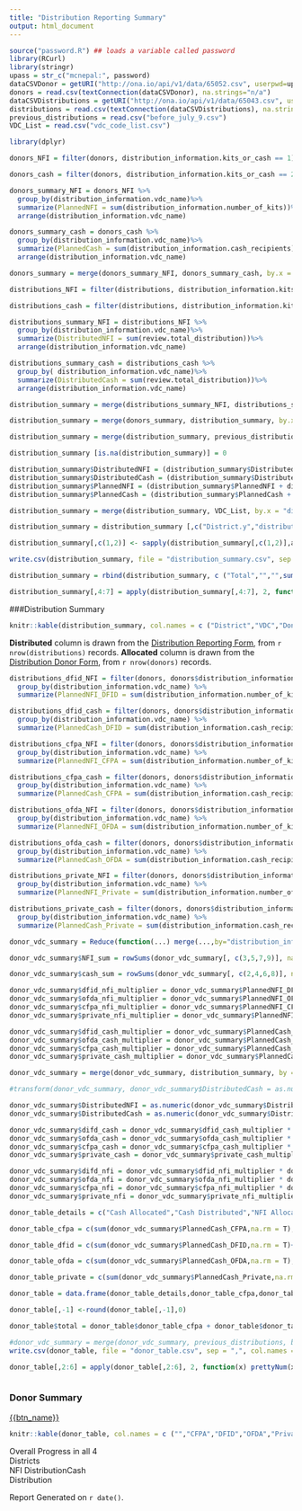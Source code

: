 ```yaml
---
title: "Distribution Reporting Summary"
output: html_document
---
```




```r
source("password.R") ## loads a variable called password
library(RCurl)
library(stringr)
upass = str_c("mcnepal:", password)
dataCSVDonor = getURI("http://ona.io/api/v1/data/65052.csv", userpwd=upass, httpauth = 1L)
donors = read.csv(textConnection(dataCSVDonor), na.strings="n/a")
dataCSVDistributions = getURI("http://ona.io/api/v1/data/65043.csv", userpwd=upass, httpauth = 1L)
distributions = read.csv(textConnection(dataCSVDistributions), na.strings="n/a")
previous_distributions = read.csv("before_july_9.csv")
VDC_List = read.csv("vdc_code_list.csv")
```

```r

library(dplyr)

donors_NFI = filter(donors, distribution_information.kits_or_cash == 1)

donors_cash = filter(donors, distribution_information.kits_or_cash == 2)

donors_summary_NFI = donors_NFI %>% 
  group_by(distribution_information.vdc_name)%>%
  summarize(PlannedNFI = sum(distribution_information.number_of_kits))%>%
  arrange(distribution_information.vdc_name)

donors_summary_cash = donors_cash %>% 
  group_by(distribution_information.vdc_name)%>%
  summarize(PlannedCash = sum(distribution_information.cash_recipients))%>%
  arrange(distribution_information.vdc_name)

donors_summary = merge(donors_summary_NFI, donors_summary_cash, by.x = "distribution_information.vdc_name", by.y = "distribution_information.vdc_name", all = TRUE)

distributions_NFI = filter(distributions, distribution_information.kits_or_cash == 1)

distributions_cash = filter(distributions, distribution_information.kits_or_cash == 2)

distributions_summary_NFI = distributions_NFI %>% 
  group_by(distribution_information.vdc_name)%>%
  summarize(DistributedNFI = sum(review.total_distribution))%>%
  arrange(distribution_information.vdc_name)

distributions_summary_cash = distributions_cash %>% 
  group_by( distribution_information.vdc_name)%>%
  summarize(DistributedCash = sum(review.total_distribution))%>%
  arrange(distribution_information.vdc_name)

distribution_summary = merge(distributions_summary_NFI, distributions_summary_cash, by.x = "distribution_information.vdc_name", by.y = "distribution_information.vdc_name", all = TRUE)

distribution_summary = merge(donors_summary, distribution_summary, by.x = "distribution_information.vdc_name", by.y = "distribution_information.vdc_name", all = TRUE)

distribution_summary = merge(distribution_summary, previous_distributions, by.x = "distribution_information.vdc_name", by.y = "VDC", all=TRUE)

distribution_summary [is.na(distribution_summary)] = 0

distribution_summary$DistributedNFI = (distribution_summary$DistributedNFI + distribution_summary$Kits)
distribution_summary$DistributedCash = (distribution_summary$DistributedCash + distribution_summary$Cash)
distribution_summary$PlannedNFI = (distribution_summary$PlannedNFI + distribution_summary$Kits)
distribution_summary$PlannedCash = (distribution_summary$PlannedCash + distribution_summary$Cash)

distribution_summary = merge(distribution_summary, VDC_List, by.x = "distribution_information.vdc_name", by.y = "VDC",all.x =TRUE)

distribution_summary = distribution_summary [,c("District.y","distribution_information.vdc_name","Donor.y","PlannedNFI","DistributedNFI","PlannedCash","DistributedCash")] %>% arrange(District.y)

distribution_summary[,c(1,2)] <- sapply(distribution_summary[,c(1,2)],as.character)

write.csv(distribution_summary, file = "distribution_summary.csv", sep = ",", col.names = TRUE)

distribution_summary = rbind(distribution_summary, c ("Total","","",sum(distribution_summary$PlannedNFI),sum(distribution_summary$DistributedNFI),sum(distribution_summary$PlannedCash),sum(distribution_summary$DistributedCash)))

distribution_summary[,4:7] = apply(distribution_summary[,4:7], 2, function(x) prettyNum(x,big.interval = 3L , big.mark=','))

```







<html lang="en">
<head>

  <!-- Basic Page Needs -->
  <meta charset="utf-8">
  <title>Your page title here :)</title>
  <meta name="description" content="">
  <meta name="author" content="">

  <!-- Mobile Specific Metas -->
  <meta name="viewport" content="width=device-width, initial-scale=1">

  <!-- FONT -->
  <link href="http://fonts.googleapis.com/css?family=Raleway:400,300,600" rel="stylesheet" type="text/css">

  <!-- CSS -->
  <link rel="stylesheet" href="css/normalize.css">
  <link rel="stylesheet" href="css/skeleton.css">
  <link rel="stylesheet" href="css/main.css">
  <link rel="stylesheet" href="css/chartist.min.css"/>

</head>
<body ng-app="UNESCODistributionReporting">

<div ng-controller="mainCtrl">
<div>


###Distribution Summary
```r
knitr::kable(distribution_summary, col.names = c ("District","VDC","Donor","NFRI Allocated","NFRI Distributed","Cash Allocated","Cash Distributed"))
```

**Distributed** column is drawn from the [Distribution Reporting Form](https://beta.ona.io/mcnepal/4384/65043), from `r nrow(distributions)` records.
**Allocated** column is drawn from the [Distribution Donor Form](https://beta.ona.io/mcnepal/4384/65052), from `r nrow(donors)` records.

```r
distributions_dfid_NFI = filter(donors, donors$distribution_information.distribution_donor == "dfid") %>%
  group_by(distribution_information.vdc_name) %>% 
  summarize(PlannedNFI_DFID = sum(distribution_information.number_of_kits, na.rm = TRUE))

distributions_dfid_cash = filter(donors, donors$distribution_information.distribution_donor == "dfid") %>%
  group_by(distribution_information.vdc_name) %>% 
  summarize(PlannedCash_DFID = sum(distribution_information.cash_recipients, na.rm = TRUE))

distributions_cfpa_NFI = filter(donors, donors$distribution_information.distribution_donor == "cfpa")%>%
  group_by(distribution_information.vdc_name) %>% 
  summarize(PlannedNFI_CFPA = sum(distribution_information.number_of_kits, na.rm = TRUE))

distributions_cfpa_cash = filter(donors, donors$distribution_information.distribution_donor == "cfpa") %>%
  group_by(distribution_information.vdc_name) %>% 
  summarize(PlannedCash_CFPA = sum(distribution_information.cash_recipients, na.rm = TRUE))

distributions_ofda_NFI = filter(donors, donors$distribution_information.distribution_donor == "ofda")%>%
  group_by(distribution_information.vdc_name) %>% 
  summarize(PlannedNFI_OFDA = sum(distribution_information.number_of_kits, na.rm = TRUE))

distributions_ofda_cash = filter(donors, donors$distribution_information.distribution_donor == "ofda") %>%
  group_by(distribution_information.vdc_name) %>% 
  summarize(PlannedCash_OFDA = sum(distribution_information.cash_recipients, na.rm = TRUE))

distributions_private_NFI = filter(donors, donors$distribution_information.distribution_donor == "private")%>%
  group_by(distribution_information.vdc_name) %>% 
  summarize(PlannedNFI_Private = sum(distribution_information.number_of_kits, na.rm = TRUE))

distributions_private_cash = filter(donors, donors$distribution_information.distribution_donor == "private") %>%
  group_by(distribution_information.vdc_name) %>% 
  summarize(PlannedCash_Private = sum(distribution_information.cash_recipients, na.rm = TRUE))

donor_vdc_summary = Reduce(function(...) merge(...,by="distribution_information.vdc_name" ,all=T), list(distributions_private_cash, distributions_private_NFI, distributions_ofda_cash, distributions_ofda_NFI, distributions_cfpa_cash,distributions_cfpa_NFI,distributions_dfid_cash, distributions_dfid_NFI))

donor_vdc_summary$NFI_sum = rowSums(donor_vdc_summary[, c(3,5,7,9)], na.rm = TRUE)

donor_vdc_summary$cash_sum = rowSums(donor_vdc_summary[, c(2,4,6,8)], na.rm = TRUE)

donor_vdc_summary$dfid_nfi_multiplier = donor_vdc_summary$PlannedNFI_DFID/donor_vdc_summary$NFI_sum
donor_vdc_summary$ofda_nfi_multiplier = donor_vdc_summary$PlannedNFI_OFDA/donor_vdc_summary$NFI_sum
donor_vdc_summary$cfpa_nfi_multiplier = donor_vdc_summary$PlannedNFI_CFPA/donor_vdc_summary$NFI_sum
donor_vdc_summary$private_nfi_multiplier = donor_vdc_summary$PlannedNFI_Private/donor_vdc_summary$NFI_sum

donor_vdc_summary$dfid_cash_multiplier = donor_vdc_summary$PlannedCash_DFID/donor_vdc_summary$cash_sum
donor_vdc_summary$ofda_cash_multiplier = donor_vdc_summary$PlannedCash_OFDA/donor_vdc_summary$cash_sum
donor_vdc_summary$cfpa_cash_multiplier = donor_vdc_summary$PlannedCash_CFPA/donor_vdc_summary$cash_sum
donor_vdc_summary$private_cash_multiplier = donor_vdc_summary$PlannedCash_Private/donor_vdc_summary$cash_sum

donor_vdc_summary = merge(donor_vdc_summary, distribution_summary, by = "distribution_information.vdc_name", all.x = TRUE )

#transform(donor_vdc_summary, donor_vdc_summary$DistributedCash = as.numeric(donor_vdc_summary$DistributedCash), donor_vdc_summary$DistributedNFI = as.numeric(donor_vdc_summary$DistributedNFI))

donor_vdc_summary$DistributedNFI = as.numeric(donor_vdc_summary$DistributedNFI)
donor_vdc_summary$DistributedCash = as.numeric(donor_vdc_summary$DistributedCash)

donor_vdc_summary$difd_cash = donor_vdc_summary$dfid_cash_multiplier * donor_vdc_summary$DistributedCash
donor_vdc_summary$ofda_cash = donor_vdc_summary$ofda_cash_multiplier * donor_vdc_summary$DistributedCash
donor_vdc_summary$cfpa_cash = donor_vdc_summary$cfpa_cash_multiplier * donor_vdc_summary$DistributedCash
donor_vdc_summary$private_cash = donor_vdc_summary$private_cash_multiplier * donor_vdc_summary$DistributedCash

donor_vdc_summary$difd_nfi = donor_vdc_summary$dfid_nfi_multiplier * donor_vdc_summary$DistributedNFI
donor_vdc_summary$ofda_nfi = donor_vdc_summary$ofda_nfi_multiplier * donor_vdc_summary$DistributedNFI
donor_vdc_summary$cfpa_nfi = donor_vdc_summary$cfpa_nfi_multiplier * donor_vdc_summary$DistributedNFI
donor_vdc_summary$private_nfi = donor_vdc_summary$private_nfi_multiplier * donor_vdc_summary$DistributedNFI

donor_table_details = c("Cash Allocated","Cash Distributed","NFI Allocated", "NFI Distributed","Total NFI Planned", "Total Cash Planned")

donor_table_cfpa = c(sum(donor_vdc_summary$PlannedCash_CFPA,na.rm = T),sum(donor_vdc_summary$cfpa_cash, na.rm = T),sum(donor_vdc_summary$PlannedNFI_CFPA, na.rm = T)+1334,sum(donor_vdc_summary$cfpa_nfi, na.rm = T)+1334,1900,0)

donor_table_dfid = c(sum(donor_vdc_summary$PlannedCash_DFID,na.rm = T)+1512,sum(donor_vdc_summary$difd_cash, na.rm = T)+1512,sum(donor_vdc_summary$PlannedNFI_DFID, na.rm = T)+1887,sum(donor_vdc_summary$difd_nfi, na.rm = T)+1887,3000,3000)

donor_table_ofda = c(sum(donor_vdc_summary$PlannedCash_OFDA,na.rm = T),sum(donor_vdc_summary$ofda_cash, na.rm = T),sum(donor_vdc_summary$PlannedNFI_OFDA, na.rm = T),sum(donor_vdc_summary$ofda_nfi, na.rm = T),3500,3500)

donor_table_private = c(sum(donor_vdc_summary$PlannedCash_Private,na.rm = T)+1308,sum(donor_vdc_summary$private_cash, na.rm = T)+1308,sum(donor_vdc_summary$PlannedNFI_Private, na.rm = T)+1000,sum(donor_vdc_summary$private_nfi, na.rm = T)+1000,15000,17000)

donor_table = data.frame(donor_table_details,donor_table_cfpa,donor_table_dfid, donor_table_ofda, donor_table_private)

donor_table[,-1] <-round(donor_table[,-1],0)

donor_table$total = donor_table$donor_table_cfpa + donor_table$donor_table_dfid + donor_table$donor_table_ofda + donor_table$donor_table_private

#donor_vdc_summary = merge(donor_vdc_summary, previous_distributions, by.x = "distribution_information.vdc_name", by.y = "VDC", all = TRUE)
write.csv(donor_table, file = "donor_table.csv", sep = ",", col.names = TRUE)

donor_table[,2:6] = apply(donor_table[,2:6], 2, function(x) prettyNum(x,big.interval = 3L , big.mark=','))

```

</div>

<div id="donor_div" class="container">
<div class="row">
<div class="six columns"><h3>Donor Summary</h3></div>
<div class="six columns"><a id="show_chart" href="#chart_class" class="button button-primary" ng-click="show()">{{btn_name}}</a></div>
</div>




```r
knitr::kable(donor_table, col.names = c ("","CFPA","DFID","OFDA","Private Funds","Total"))
```





<div style="width:35%">
<div ng-show="tab" class="container">

<div id="chart_class" class="dash-charts">

<div class="chart-title"><span>Overall Progress in all 4 Districts</span></div>
<a class="nfi-chart"><span class="active">NFI Distribution</span></a><a class="cash-chart"><span>Cash Distribution</span></a>
<div class="chart-1"></div>
<div class="barchart-legend"></div>

</div>

</div>
</div>


</div>


Report Generated on `r date()`. 

</div>

<script type="text/javascript" src="jquery.js"></script>
<script type="text/javascript" src="angular.min.js"></script>
<script type="text/javascript" src="Chart.min.js"></script>
<script type="text/javascript" src="main.js"></script>
<script type="text/javascript" src="aggBarChart.js"></script>
<script type="text/javascript" src="newAggBarChart.js"></script>
<script type="text/javascript" src="chartist.min.js"></script>
</body>
</html>
